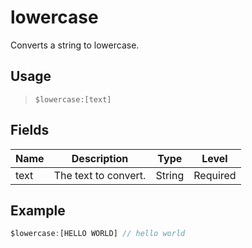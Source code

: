 # lowercase
Converts a string to lowercase.

## Usage
> `$lowercase:[text]`

## Fields
| Name  | Description           | Type   | Level    |
| ----- | --------------------- | ------ | -------- |
| text  | The text to convert.  | String | Required |

## Example
```js
$lowercase:[HELLO WORLD] // hello world
```